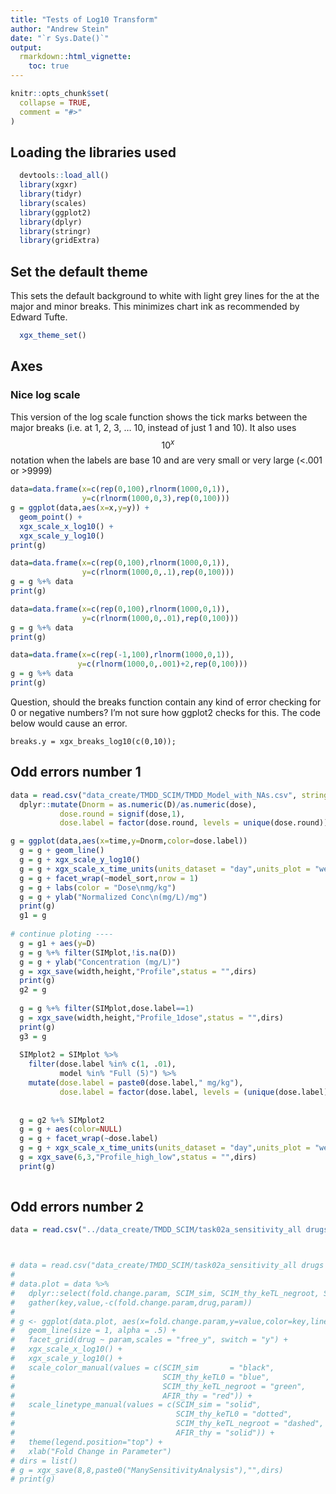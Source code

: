 ```yaml
---
title: "Tests of Log10 Transform"
author: "Andrew Stein"
date: "`r Sys.Date()`"
output: 
  rmarkdown::html_vignette:
    toc: true
---
```


```r
knitr::opts_chunk$set(
  collapse = TRUE,
  comment = "#>"
)
```
## Loading the libraries used
```r
  devtools::load_all()
  library(xgxr)
  library(tidyr)
  library(scales)
  library(ggplot2)
  library(dplyr)
  library(stringr)
  library(gridExtra)
```

## Set the default theme
This sets the default background to white with light grey lines for the at the major and minor breaks.  This minimizes chart ink as recommended by Edward Tufte.
```r
  xgx_theme_set()
```

## Axes

### Nice log scale
This version of the log scale function shows the tick marks between the major breaks (i.e. at 1, 2, 3, ... 10, instead of just 1 and 10).  It also uses $$10^x$$ notation when the labels are base 10 and are very small or very large (<.001 or >9999)

```r
data=data.frame(x=c(rep(0,100),rlnorm(1000,0,1)),
                y=c(rlnorm(1000,0,3),rep(0,100)))
g = ggplot(data,aes(x=x,y=y)) + 
  geom_point() + 
  xgx_scale_x_log10() + 
  xgx_scale_y_log10()
print(g)

data=data.frame(x=c(rep(0,100),rlnorm(1000,0,1)),
                y=c(rlnorm(1000,0,.1),rep(0,100)))
g = g %+% data
print(g)

data=data.frame(x=c(rep(0,100),rlnorm(1000,0,1)),
                y=c(rlnorm(1000,0,.01),rep(0,100)))
g = g %+% data
print(g)

data=data.frame(x=c(rep(-1,100),rlnorm(1000,0,1)),
               y=c(rlnorm(1000,0,.001)+2,rep(0,100)))
g = g %+% data
print(g)
```

Question, should the breaks function contain any kind of error checking for 0 or negative numbers?  I'm not sure how ggplot2 checks for this.  The code below would cause an error.
```
breaks.y = xgx_breaks_log10(c(0,10));
```

## Odd errors number 1
```r
data = read.csv("data_create/TMDD_SCIM/TMDD_Model_with_NAs.csv", stringsAsFactors = FALSE) %>%
  dplyr::mutate(Dnorm = as.numeric(D)/as.numeric(dose),
           dose.round = signif(dose,1),
           dose.label = factor(dose.round, levels = unique(dose.round)))

g = ggplot(data,aes(x=time,y=Dnorm,color=dose.label))
  g = g + geom_line()
  g = g + xgx_scale_y_log10()
  g = g + xgx_scale_x_time_units(units_dataset = "day",units_plot = "week",limits = c(0,7*16))
  g = g + facet_wrap(~model_sort,nrow = 1)
  g = g + labs(color = "Dose\nmg/kg")
  g = g + ylab("Normalized Conc\n(mg/L)/mg")
  print(g)
  g1 = g
  
# continue ploting ----
  g = g1 + aes(y=D)
  g = g %+% filter(SIMplot,!is.na(D))
  g = g + ylab("Concentration (mg/L)")
  g = xgx_save(width,height,"Profile",status = "",dirs)
  print(g)
  g2 = g
  
  g = g %+% filter(SIMplot,dose.label==1)
  g = xgx_save(width,height,"Profile_1dose",status = "",dirs)
  print(g)
  g3 = g
  
  SIMplot2 = SIMplot %>%
    filter(dose.label %in% c(1, .01),
           model %in% "Full (5)") %>%
    mutate(dose.label = paste0(dose.label," mg/kg"),
           dose.label = factor(dose.label, levels = (unique(dose.label))))
    
  
  g = g2 %+% SIMplot2
  g = g + aes(color=NULL)
  g = g + facet_wrap(~dose.label)
  g = g + xgx_scale_x_time_units(units_dataset = "day",units_plot = "week",limits = c(0,8*7))
  g = xgx_save(6,3,"Profile_high_low",status = "",dirs)
  print(g)
  

```

## Odd errors number 2
```r
data = read.csv("../data_create/TMDD_SCIM/task02a_sensitivity_all drugs and params_100_updated 04_24.csv")



# data = read.csv("data_create/TMDD_SCIM/task02a_sensitivity_all drugs and params_100_updated 04_24.csv")
# 
# data.plot = data %>%
#   dplyr::select(fold.change.param, SCIM_sim, SCIM_thy_keTL_negroot, SCIM_thy_keTL0, AFIR_thy, drug,param) %>%
#   gather(key,value,-c(fold.change.param,drug,param))
# 
# g <- ggplot(data.plot, aes(x=fold.change.param,y=value,color=key,linetype=key)) + 
#   geom_line(size = 1, alpha = .5) +
#   facet_grid(drug ~ param,scales = "free_y", switch = "y") + 
#   xgx_scale_x_log10() + 
#   xgx_scale_y_log10() + 
#   scale_color_manual(values = c(SCIM_sim       = "black",
#                                 SCIM_thy_keTL0 = "blue",
#                                 SCIM_thy_keTL_negroot = "green",
#                                 AFIR_thy = "red")) + 
#   scale_linetype_manual(values = c(SCIM_sim = "solid",
#                                    SCIM_thy_keTL0 = "dotted",
#                                    SCIM_thy_keTL_negroot = "dashed",
#                                    AFIR_thy = "solid")) + 
#   theme(legend.position="top") + 
#   xlab("Fold Change in Parameter")
# dirs = list()
# g = xgx_save(8,8,paste0("ManySensitivityAnalysis"),"",dirs)
# print(g)

```
